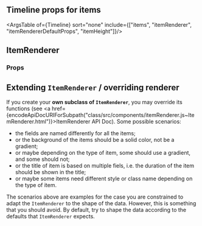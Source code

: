 
<Meta title="Features/Item Renderer/Doc"  />

## Timeline props for items

<ArgsTable of={Timeline} sort="none" include={["items", "itemRenderer", "itemRendererDefaultProps", "itemHeight"]}/>

## ItemRenderer

### Props
<ArgsTable of={ItemRenderer} sort="none"/>

## Extending `ItemRenderer` / overriding renderer

If you create your **own subclass of `ItemRenderer`**, you may override its functions (see <a href={encodeApiDocURIForSubpath("class/src/components/itemRenderer.js~ItemRenderer.html")}>ItemRenderer API Doc</a>). Some possible scenarios:
* the fields are named differently for all the items;
* or the background of the items should be a solid color, not be a gradient;
* or maybe depending on the type of item, some should use a gradient, and some should not;
* or the title of item is based on multiple fiels, i.e. the duration of the item should be shown in the title;
* or maybe some items need different style or class name depending on the type of item.

The scenarios above are examples for the case you are constrained to adapt the `ItemRenderer` to the shape of the data. However, this is something that you should avoid. By default,
try to shape the data according to the defaults that `ItemRenderer` expects.